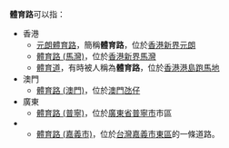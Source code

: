 '''體育路'''可以指：
*香港
**[[元朗體育路|元朗體育路]]，簡稱'''體育路'''，位於[[香港|香港]][[新界|新界]][[元朗|元朗]]
**[[體育路_(馬灣)|體育路 (馬灣)]]，位於[[香港|香港]][[新界|新界]][[馬灣|馬灣]]
**[[體育道|體育道]]，有時被人稱為'''體育路'''，位於[[香港|香港]][[港島|港島]][[跑馬地|跑馬地]]
*澳門
**[[體育路_(澳門)|體育路 (澳門)]]，位於[[澳門|澳門]][[氹仔|氹仔]]
*廣東
**[[體育路_(普寧)|體育路 (普寧)]]，位於[[廣東省|廣東省]][[普寧市|普寧市]]市區
*{{TWN}}
**[[體育路_(嘉義市)|體育路 (嘉義市)]]，位於[[台灣|台灣]][[嘉義市|嘉義市]][[東區_(嘉義市)|東區]]的一條道路。

{{disambig|Cat=街道名消歧义}}